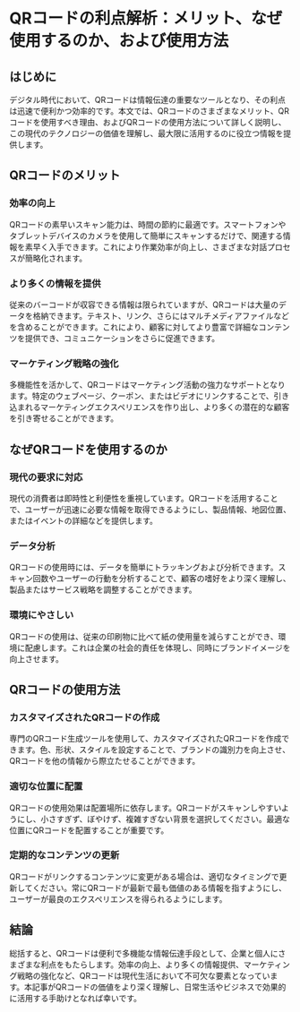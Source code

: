 # QRコードの利点解析：メリット、なぜ使用するのか、および使用方法

## はじめに

デジタル時代において、QRコードは情報伝達の重要なツールとなり、その利点は迅速で便利かつ効率的です。本文では、QRコードのさまざまなメリット、QRコードを使用すべき理由、およびQRコードの使用方法について詳しく説明し、この現代のテクノロジーの価値を理解し、最大限に活用するのに役立つ情報を提供します。

## **QRコードのメリット**

### 効率の向上

QRコードの素早いスキャン能力は、時間の節約に最適です。スマートフォンやタブレットデバイスのカメラを使用して簡単にスキャンするだけで、関連する情報を素早く入手できます。これにより作業効率が向上し、さまざまな対話プロセスが簡略化されます。

### より多くの情報を提供

従来のバーコードが収容できる情報は限られていますが、QRコードは大量のデータを格納できます。テキスト、リンク、さらにはマルチメディアファイルなどを含めることができます。これにより、顧客に対してより豊富で詳細なコンテンツを提供でき、コミュニケーションをさらに促進できます。

### マーケティング戦略の強化

多機能性を活かして、QRコードはマーケティング活動の強力なサポートとなります。特定のウェブページ、クーポン、またはビデオにリンクすることで、引き込まれるマーケティングエクスペリエンスを作り出し、より多くの潜在的な顧客を引き寄せることができます。

## **なぜQRコードを使用するのか**

### 現代の要求に対応

現代の消費者は即時性と利便性を重視しています。QRコードを活用することで、ユーザーが迅速に必要な情報を取得できるようにし、製品情報、地図位置、またはイベントの詳細などを提供します。

### データ分析

QRコードの使用時には、データを簡単にトラッキングおよび分析できます。スキャン回数やユーザーの行動を分析することで、顧客の嗜好をより深く理解し、製品またはサービス戦略を調整することができます。

### 環境にやさしい

QRコードの使用は、従来の印刷物に比べて紙の使用量を減らすことができ、環境に配慮します。これは企業の社会的責任を体現し、同時にブランドイメージを向上させます。

## **QRコードの使用方法**

### カスタマイズされたQRコードの作成

専門のQRコード生成ツールを使用して、カスタマイズされたQRコードを作成できます。色、形状、スタイルを設定することで、ブランドの識別力を向上させ、QRコードを他の情報から際立たせることができます。

### 適切な位置に配置

QRコードの使用効果は配置場所に依存します。QRコードがスキャンしやすいようにし、小さすぎず、ぼやけず、複雑すぎない背景を選択してください。最適な位置にQRコードを配置することが重要です。

### 定期的なコンテンツの更新

QRコードがリンクするコンテンツに変更がある場合は、適切なタイミングで更新してください。常にQRコードが最新で最も価値のある情報を指すようにし、ユーザーが最良のエクスペリエンスを得られるようにします。

## 結論

総括すると、QRコードは便利で多機能な情報伝達手段として、企業と個人にさまざまな利点をもたらします。効率の向上、より多くの情報提供、マーケティング戦略の強化など、QRコードは現代生活において不可欠な要素となっています。本記事がQRコードの価値をより深く理解し、日常生活やビジネスで効果的に活用する手助けとなれば幸いです。
